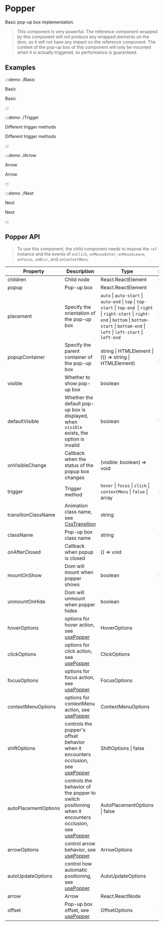 # Popper

Basic pop-up box implementation.

> This component is very powerful. The reference component wrapped by this component will not produce any wrapped elements on the dom, so it will not have any impact on the reference component. The content of the pop-up box of this component will only be mounted when it is actually triggered, so performance is guaranteed.

## Examples

:::demo ./Basic

Basic

Basic

:::

:::demo ./Trigger

Different trigger methods

Different trigger methods

:::

:::demo ./Arrow

Arrow

Arrow

:::

:::demo ./Nest

Nest

Nest

:::

## Popper API

> To use this component, the child component needs to expose the `ref` instance and the events of `onClick`, `onMouseEnter`, `onMouseLeave`, `onFocus`, `onBlur`, and `onContextMenu`.

| Property | Description | Type | Default | Require |
| --- | --- | --- | --- | --- |
| children | Child node | React.ReactElement | — | true |
| popup | Pop-up box | React.ReactElement | - | true |
| placement | Specify the orientation of the pop-up box | `auto` \| `auto-start` \| `auto-end` \| `top` \| `top-start` \| `top-end `\| `right` \| `right-start` \| `right-end` \| `bottom` \| `bottom-start` \| `bottom-end` \| `left` \| `left-start` \| `left-end` | `auto` | false |
| popupContainer | Specify the parent container of the pop-up box | string \| HTMLElement \| (() => string \| HTMLElement) | () => body | false |
| visible | Whether to show pop-up box | boolean | - | false |
| defaultVisible | Whether the default pop-up box is displayed, when `visible` exists, the option is invalid | boolean | false | false |
| onVisibleChange | Callback when the status of the popup box changes | (visible: boolean) => void | - | false |
| trigger | Trigger method | `hover` \| `focus` \| `click` \| `contextMenu` \| `false` \| array | `hover` | false |
| transitionClassName | Animation class name, see [CssTransition](/components/CssTransition) | string | - | false |
| className | Pop-up box class name | string | 0 | false |
| onAfterClosed | Callback when popup is closed | () => void | - | false |
| mountOnShow | Dom will mount when popper shows | boolean | true | false |
| unmountOnHide | Dom will unmount when popper hides | boolean | - | false |
| hoverOptions | options for hover action, see [usePopper](/hooks/usePopper) | HoverOptions | - | false |
| clickOptions | options for click action, see [usePopper](/hooks/usePopper) | ClickOptions | - | false |
| focusOptions | options for focus action, see [usePopper](/hooks/usePopper) | FocusOptions | - | false |
| contextMenuOptions | options for contextMenu action, see [usePopper](/hooks/usePopper) | ContextMenuOptions | - | false |
| shiftOptions | controls the popper's offset behavior when it encounters occlusion, see [usePopper](/hooks/usePopper) | ShiftOptions \| false | - | false |
| autoPlacementOptions | controls the behavior of the popper to switch positioning when it encounters occlusion, see [usePopper](/hooks/usePopper) | AutoPlacementOptions \| false | - | false |
| arrowOptions | control arrow behavior, see [usePopper](/hooks/usePopper) | ArrowOptions | - | false |
| autoUpdateOptions | control how automatic positioning, see [usePopper](/hooks/usePopper) | AutoUpdateOptions | - | false |
| arrow | Arrow | React.ReactNode | - | false |
| offset | Pop-up box offset, see [usePopper](/hooks/usePopper) | OffsetOptions | 0 | false |
